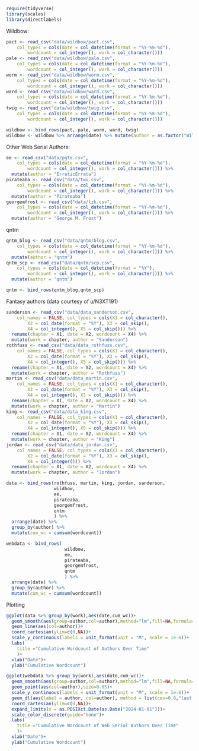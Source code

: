 ```r
require(tidyverse)
library(scales)
library(directlabels)
```
Wildbow:
```r
pact <- read_csv("data/wildbow/pact.csv", 
    col_types = cols(date = col_datetime(format = "%Y-%m-%d"), 
        wordcount = col_integer(), work = col_character()))
pale <- read_csv("data/wildbow/pale.csv", 
    col_types = cols(date = col_datetime(format = "%Y-%m-%d"), 
        wordcount = col_integer(), work = col_character()))
worm <- read_csv("data/wildbow/worm.csv", 
    col_types = cols(date = col_datetime(format = "%Y-%m-%d"), 
        wordcount = col_integer(), work = col_character()))
ward <- read_csv("data/wildbow/ward.csv", 
    col_types = cols(date = col_datetime(format = "%Y-%m-%d"), 
        wordcount = col_integer(), work = col_character()))
twig <- read_csv("data/wildbow/twig.csv", 
    col_types = cols(date = col_datetime(format = "%Y-%m-%d"), 
        wordcount = col_integer(), work = col_character()))

wildbow <- bind_rows(pact, pale, worm, ward, twig)
wildbow <- wildbow %>% arrange(date) %>% mutate(author = as.factor("Wildbow"))
```
Other Web Serial Authors:
```r
ee <- read_csv("data/pgte.csv", 
    col_types = cols(date = col_datetime(format = "%Y-%m-%d"), 
        wordcount = col_integer(), work = col_character())) %>% 
  mutate(author = "ErraticErrata")
pirateaba <- read_csv("data/twi.csv", 
    col_types = cols(date = col_datetime(format = "%Y-%m-%d"), 
        wordcount = col_integer(), work = col_character())) %>% 
  mutate(author = "Pirateaba")
georgemfrost <- read_csv("data/tzk.csv", 
    col_types = cols(date = col_datetime(format = "%Y-%m-%d"), 
        wordcount = col_integer(), work = col_character())) %>% 
  mutate(author = "George M. Frost")
```
qntm
```r
qntm_blog <- read_csv("data/qntm/blog.csv", 
    col_types = cols(date = col_datetime(format = "%Y-%m-%d"), 
        wordcount = col_integer(), work = col_character())) %>% 
  mutate(author = "qntm")
qntm_scp <- read_csv("data/qntm/scp.csv", 
    col_types = cols(date = col_datetime(format = "%Y"), 
        wordcount = col_integer(), work = col_character())) %>% 
  mutate(author = "qntm")

qntm <- bind_rows(qntm_blog,qntm_scp)
```
Fantasy authors (data courtesy of u/N3XT191)
```r
sanderson <- read_csv("data/data_sanderson.csv", 
    col_names = FALSE, col_types = cols(X1 = col_character(), 
        X2 = col_date(format = "%Y"), X3 = col_skip(), 
        X4 = col_integer(), X5 = col_skip())) %>% 
  rename(chapter = X1, date = X2, wordcount = X4) %>% 
  mutate(work = chapter, author = "Sanderson")
rothfuss <- read_csv("data/data_rothfuss.csv", 
    col_names = FALSE, col_types = cols(X1 = col_character(), 
        X2 = col_date(format = "%Y"), X3 = col_skip(), 
        X4 = col_integer(), X5 = col_skip())) %>% 
  rename(chapter = X1, date = X2, wordcount = X4) %>% 
  mutate(work = chapter, author = "Rothfuss")
martin <- read_csv("data/data_martin.csv", 
    col_names = FALSE, col_types = cols(X1 = col_character(), 
        X2 = col_date(format = "%Y"), X3 = col_skip(), 
        X4 = col_integer(), X5 = col_skip())) %>% 
  rename(chapter = X1, date = X2, wordcount = X4) %>% 
  mutate(work = chapter, author = "Martin")
king <- read_csv("data/data_king.csv", 
    col_names = FALSE, col_types = cols(X1 = col_character(), 
        X2 = col_date(format = "%Y"), X3 = col_skip(), 
        X4 = col_integer(), X5 = col_skip())) %>% 
  rename(chapter = X1, date = X2, wordcount = X4) %>% 
  mutate(work = chapter, author = "King")
jordan <- read_csv("data/data_jordan.csv", 
    col_names = FALSE, col_types = cols(X1 = col_character(), 
        X2 = col_date(format = "%Y"), X3 = col_skip(), 
        X4 = col_integer())) %>% 
  rename(chapter = X1, date = X2, wordcount = X4) %>% 
  mutate(work = chapter, author = "Jordan")
```

```r
data <- bind_rows(rothfuss, martin, king, jordan, sanderson,
                  wildbow,
                  ee,
                  pirateaba,
                  georgemfrost,
                  qntm
                  ) %>% 
  arrange(date) %>% 
  group_by(author) %>% 
  mutate(cum_wc = cumsum(wordcount))

webdata <- bind_rows(
                      wildbow,
                      ee,
                      pirateaba,
                      georgemfrost,
                      qntm
                      ) %>% 
  arrange(date) %>% 
  group_by(author) %>% 
  mutate(cum_wc = cumsum(wordcount))
```
Plotting
```r

ggplot(data %>% group_by(work),aes(date,cum_wc))+
  geom_smooth(aes(group=author,col=author),method="lm",fill=NA,formula=y~x,size=0.1, fullrange=T)+
  geom_line(aes(col=author))+
  coord_cartesian(ylim=c(0,NA))+
  scale_y_continuous(labels = unit_format(unit = "M", scale = 1e-6))+
  labs(
    title ="Cumulative Wordcount of Authors Over Time"
    )+
  xlab("Date")+
  ylab("Cumulative Wordcount")

ggplot(webdata %>% group_by(work),aes(date,cum_wc))+
  geom_smooth(aes(group=author,col=author),method="lm",fill=NA,formula=y~x,size=0.1, fullrange=T)+
  geom_point(aes(col=author),size=0.05)+
  scale_y_continuous(labels = unit_format(unit = "M", scale = 1e-6))+
  geom_dl(aes(label = author, col=author), method = list(cex=0.8,"last.bumpup"))+
  coord_cartesian(ylim=c(0,NA))+
  expand_limits(x = as.POSIXct.Date(as.Date("2024-01-01")))+
  scale_color_discrete(guide="none")+
  labs(
    title ="Cumulative Wordcount of Web Serial Authors Over Time"
    )+
  xlab("Date")+
  ylab("Cumulative Wordcount")
```